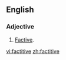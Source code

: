 ==English==
{{wikipedia}}
===Adjective===
{{en-adj|-}}

# {{linguistics|of a verb}} [[factive|Factive]].

[[vi:factitive]]
[[zh:factitive]]